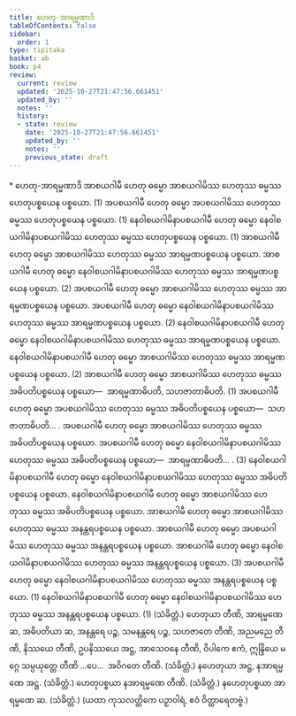 ```yaml
---
title: ဟေတု-အာရမ္မဏာဒိ
tableOfContents: false
sidebar:
  order: 1
type: tipitaka
basket: ab
book: p4
review:
  current: review
  updated: '2025-10-27T21:47:56.661451'
  updated_by: ''
  notes: ''
  history:
  - state: review
    date: '2025-10-27T21:47:56.661451'
    updated_by: ''
    notes: ''
    previous_state: draft
---
```



<ReviewStatus review={frontmatter.review} showDetails={true} />

<HypothesisAnnotation frontmatter={frontmatter} />

<DynamicBreadcrumb />

<Paragraph type="center" book="p4">
* ဟေတု-အာရမ္မဏာဒိ
</Paragraph>

<Division number="134" book="p4" e="ch" v="39" p="512">

<Paragraph number="470" book="p4">
အာစယဂါမီ ဟေတု ဓမ္မော အာစယဂါမိဿ ဟေတုဿ ဓမ္မဿ ဟေတုပစ္စယေန ပစ္စယော. (1)
</Paragraph>

<Paragraph number="471" book="p4">
အပစယဂါမီ ဟေတု ဓမ္မော အပစယဂါမိဿ ဟေတုဿ ဓမ္မဿ ဟေတုပစ္စယေန ပစ္စယော. (1)
</Paragraph>

<Paragraph number="472" book="p4">
နေဝါစယဂါမိနာပစယဂါမီ ဟေတု ဓမ္မော နေဝါစယဂါမိနာပစယဂါမိဿ ဟေတုဿ ဓမ္မဿ ဟေတုပစ္စယေန ပစ္စယော. (1)
</Paragraph>

<Paragraph number="473" book="p4">
အာစယဂါမီ ဟေတု ဓမ္မော အာစယဂါမိဿ ဟေတုဿ ဓမ္မဿ အာရမ္မဏပစ္စယေန ပစ္စယော. အာစယဂါမီ ဟေတု ဓမ္မော နေဝါစယဂါမိနာပစယဂါမိဿ ဟေတုဿ ဓမ္မဿ အာရမ္မဏပစ္စယေန ပစ္စယော. (2)
</Paragraph>

<Paragraph number="474" book="p4">
အပစယဂါမီ ဟေတု ဓမ္မော အာစယဂါမိဿ ဟေတုဿ ဓမ္မဿ အာရမ္မဏပစ္စယေန ပစ္စယော. အပစယဂါမီ ဟေတု ဓမ္မော နေဝါစယဂါမိနာပစယဂါမိဿ ဟေတုဿ ဓမ္မဿ အာရမ္မဏပစ္စယေန ပစ္စယော. (2)
</Paragraph>

<Paragraph number="475" book="p4">
နေဝါစယဂါမိနာပစယဂါမီ ဟေတု ဓမ္မော နေဝါစယဂါမိနာပစယဂါမိဿ ဟေတုဿ ဓမ္မဿ အာရမ္မဏပစ္စယေန ပစ္စယော. နေဝါစယဂါမိနာပစယဂါမီ ဟေတု ဓမ္မော အာစယဂါမိဿ ဟေတုဿ ဓမ္မဿ အာရမ္မဏပစ္စယေန ပစ္စယော. (2)
</Paragraph>

</Division>
<Division number="135" book="p4" e="ch" v="39" p="512">

<Paragraph number="476" book="p4">
အာစယဂါမီ ဟေတု ဓမ္မော အာစယဂါမိဿ ဟေတုဿ ဓမ္မဿ အဓိပတိပစ္စယေန ပစ္စယော—  အာရမ္မဏာဓိပတိ, သဟဇာတာဓိပတိ. (1)
</Paragraph>

<Paragraph number="477" book="p4">
အပစယဂါမီ ဟေတု ဓမ္မော အပစယဂါမိဿ ဟေတုဿ ဓမ္မဿ အဓိပတိပစ္စယေန ပစ္စယော—  သဟဇာတာဓိပတိ… . အပစယဂါမီ ဟေတု ဓမ္မော အာစယဂါမိဿ ဟေတုဿ ဓမ္မဿ အဓိပတိပစ္စယေန ပစ္စယော. အပစယဂါမီ ဟေတု ဓမ္မော နေဝါစယဂါမိနာပစယဂါမိဿ ဟေတုဿ ဓမ္မဿ အဓိပတိပစ္စယေန ပစ္စယော—  အာရမ္မဏာဓိပတိ… . (3)
</Paragraph>

<Paragraph number="478" book="p4">
နေဝါစယဂါမိနာပစယဂါမီ ဟေတု ဓမ္မော နေဝါစယဂါမိနာပစယဂါမိဿ ဟေတုဿ ဓမ္မဿ အဓိပတိပစ္စယေန ပစ္စယော. နေဝါစယဂါမိနာပစယဂါမီ ဟေတု ဓမ္မော အာစယဂါမိဿ ဟေတုဿ ဓမ္မဿ အဓိပတိပစ္စယေန ပစ္စယော.
</Paragraph>

</Division>
<Division number="136" book="p4" e="ch" v="39" p="513">

<Paragraph number="479" book="p4">
အာစယဂါမီ ဟေတု ဓမ္မော အာစယဂါမိဿ ဟေတုဿ ဓမ္မဿ အနန္တရပစ္စယေန ပစ္စယော. အာစယဂါမီ ဟေတု ဓမ္မော အပစယဂါမိဿ ဟေတုဿ ဓမ္မဿ အနန္တရပစ္စယေန ပစ္စယော. အာစယဂါမီ ဟေတု ဓမ္မော နေဝါစယဂါမိနာပစယဂါမိဿ ဟေတုဿ ဓမ္မဿ အနန္တရပစ္စယေန ပစ္စယော. (3)
</Paragraph>

<Paragraph number="480" book="p4">
အပစယဂါမီ ဟေတု ဓမ္မော နေဝါစယဂါမိနာပစယဂါမိဿ ဟေတုဿ ဓမ္မဿ အနန္တရပစ္စယေန ပစ္စယော. (1)
</Paragraph>

<Paragraph number="481" book="p4">
နေဝါစယဂါမိနာပစယဂါမီ ဟေတု ဓမ္မော နေဝါစယဂါမိနာပစယဂါမိဿ ဟေတုဿ ဓမ္မဿ အနန္တရပစ္စယေန ပစ္စယော. (1) (သံခိတ္တံ.)
</Paragraph>

</Division>
<Division number="137" book="p4" e="ch" v="39" p="513">

<Paragraph number="482" book="p4">
ဟေတုယာ တီဏိ, အာရမ္မဏေ ဆ, အဓိပတိယာ ဆ, အနန္တရေ ပဉ္စ, သမနန္တရေ ပဉ္စ, သဟဇာတေ တီဏိ, အညမညေ တီဏိ, နိဿယေ တီဏိ, ဥပနိဿယေ အဋ္ဌ, အာသေဝနေ တီဏိ, ဝိပါကေ ဧကံ, ဣန္ဒြိယေ မဂ္ဂေ သမ္ပယုတ္တေ တီဏိ …ပေ…  အဝိဂတေ တီဏိ. (သံခိတ္တံ.)
</Paragraph>

<Paragraph number="483" book="p4">
နဟေတုယာ အဋ္ဌ, နအာရမ္မဏေ အဋ္ဌ. (သံခိတ္တံ.)
</Paragraph>

<Paragraph number="484" book="p4">
ဟေတုပစ္စယာ နအာရမ္မဏေ တီဏိ. (သံခိတ္တံ.)
</Paragraph>

<Paragraph number="485" book="p4">
နဟေတုပစ္စယာ အာရမ္မဏေ ဆ. (သံခိတ္တံ.)
</Paragraph>

<Paragraph number="486" book="p4">
(ယထာ ကုသလတ္တိကေ ပဉှာဝါရံ, ဧဝံ ဝိတ္ထာရေတဗ္ဗံ.)
</Paragraph>
</Division>
